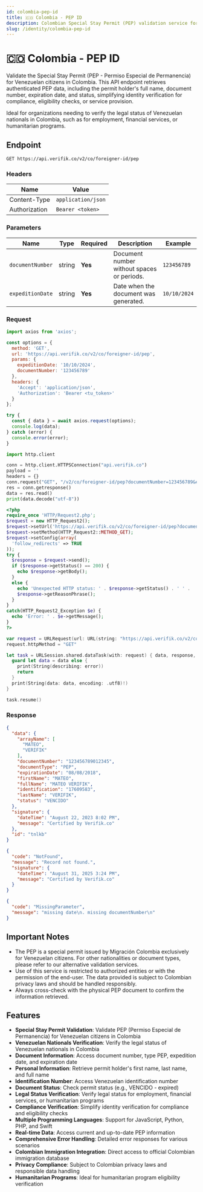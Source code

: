 ```yaml
---
id: colombia-pep-id
title: 🇨🇴 Colombia - PEP ID
description: Colombian Special Stay Permit (PEP) validation service for verifying Venezuelan citizens' permits in Colombia
slug: /identity/colombia-pep-id
---
```



# 🇨🇴 Colombia - PEP ID

Validate the Special Stay Permit (PEP - Permiso Especial de Permanencia) for Venezuelan citizens in Colombia. This API endpoint retrieves authenticated PEP data, including the permit holder's full name, document number, expiration date, and status, simplifying identity verification for compliance, eligibility checks, or service provision.

Ideal for organizations needing to verify the legal status of Venezuelan nationals in Colombia, such as for employment, financial services, or humanitarian programs.

## Endpoint

```
GET https://api.verifik.co/v2/co/foreigner-id/pep
```

### Headers

| Name          | Value              |
| ------------- | ------------------ |
| Content-Type  | `application/json` |
| Authorization | `Bearer <token>`   |

### Parameters

| Name | Type | Required | Description | Example |
| ---- | ---- | -------- | ----------- | ------- |
| `documentNumber` | string | **Yes** | Document number without spaces or periods. | `123456789` |
| `expeditionDate` | string | **Yes** | Date when the document was generated. | `10/10/2024` |

### Request

<Tabs>
  <TabItem value="javascript" label="JavaScript">

```javascript
import axios from 'axios';

const options = {
  method: 'GET',
  url: 'https://api.verifik.co/v2/co/foreigner-id/pep',
  params: {
    expeditionDate: '10/10/2024',
    documentNumber: '123456789'
  },
  headers: {
    'Accept': 'application/json',
    'Authorization': 'Bearer <tu_token>'
  }
};

try {
  const { data } = await axios.request(options);
  console.log(data);
} catch (error) {
  console.error(error);
}
```

  </TabItem>
  <TabItem value="python" label="Python">

```python
import http.client

conn = http.client.HTTPSConnection("api.verifik.co")
payload = ''
headers = {}
conn.request("GET", "/v2/co/foreigner-id/pep?documentNumber=123456789&expeditionDate=10/10/2024", payload, headers)
res = conn.getresponse()
data = res.read()
print(data.decode("utf-8"))
```

  </TabItem>
  <TabItem value="php" label="PHP">

```php
<?php
require_once 'HTTP/Request2.php';
$request = new HTTP_Request2();
$request->setUrl('https://api.verifik.co/v2/co/foreigner-id/pep?documentNumber=123456789&expeditionDate=10/10/2024');
$request->setMethod(HTTP_Request2::METHOD_GET);
$request->setConfig(array(
  'follow_redirects' => TRUE
));
try {
  $response = $request->send();
  if ($response->getStatus() == 200) {
    echo $response->getBody();
  }
  else {
    echo 'Unexpected HTTP status: ' . $response->getStatus() . ' ' .
    $response->getReasonPhrase();
  }
}
catch(HTTP_Request2_Exception $e) {
  echo 'Error: ' . $e->getMessage();
}
?>
```

  </TabItem>
  <TabItem value="swift" label="Swift">

```swift
var request = URLRequest(url: URL(string: "https://api.verifik.co/v2/co/foreigner-id/pep?documentNumber=123456789&expeditionDate=10%2F10%2F2024")!,timeoutInterval: Double.infinity)
request.httpMethod = "GET"

let task = URLSession.shared.dataTask(with: request) { data, response, error in 
  guard let data = data else {
    print(String(describing: error))
    return
  }
  print(String(data: data, encoding: .utf8)!)
}

task.resume()
```

  </TabItem>
</Tabs>

### Response

<Tabs>
  <TabItem value="200" label="200">

```json
{
  "data": {
    "arrayName": [
      "MATEO",
      "VERIFIK"
    ],
    "documentNumber": "123456789012345",
    "documentType": "PEP",
    "expirationDate": "08/08/2018",
    "firstName": "MATEO",
    "fullName": "MATEO VERIFIK",
    "identification": "17609583",
    "lastName": "VERIFIK",
    "status": "VENCIDO"
  },
  "signature": {
    "dateTime": "August 22, 2023 8:02 PM",
    "message": "Certified by Verifik.co"
  },
  "id": "tnlkb"
}
```

  </TabItem>
  <TabItem value="404" label="404">

```json
{
  "code": "NotFound",
  "message": "Record not found.",
  "signature": {
    "dateTime": "August 31, 2025 3:24 PM",
    "message": "Certified by Verifik.co"
  }
}
```

  </TabItem>
  <TabItem value="409" label="409 - Missing parameters">

```json
{
  "code": "MissingParameter",
  "message": "missing date\n. missing documentNumber\n"
}
```

  </TabItem>
</Tabs>

## Important Notes

- The PEP is a special permit issued by Migración Colombia exclusively for Venezuelan citizens. For other nationalities or document types, please refer to our alternative validation services.
- Use of this service is restricted to authorized entities or with the permission of the end-user. The data provided is subject to Colombian privacy laws and should be handled responsibly.
- Always cross-check with the physical PEP document to confirm the information retrieved.

## Features

- **Special Stay Permit Validation**: Validate PEP (Permiso Especial de Permanencia) for Venezuelan citizens in Colombia
- **Venezuelan Nationals Verification**: Verify the legal status of Venezuelan nationals in Colombia
- **Document Information**: Access document number, type PEP, expedition date, and expiration date
- **Personal Information**: Retrieve permit holder's first name, last name, and full name
- **Identification Number**: Access Venezuelan identification number
- **Document Status**: Check permit status (e.g., VENCIDO - expired)
- **Legal Status Verification**: Verify legal status for employment, financial services, or humanitarian programs
- **Compliance Verification**: Simplify identity verification for compliance and eligibility checks
- **Multiple Programming Languages**: Support for JavaScript, Python, PHP, and Swift
- **Real-time Data**: Access current and up-to-date PEP information
- **Comprehensive Error Handling**: Detailed error responses for various scenarios
- **Colombian Immigration Integration**: Direct access to official Colombian immigration database
- **Privacy Compliance**: Subject to Colombian privacy laws and responsible data handling
- **Humanitarian Programs**: Ideal for humanitarian program eligibility verification
